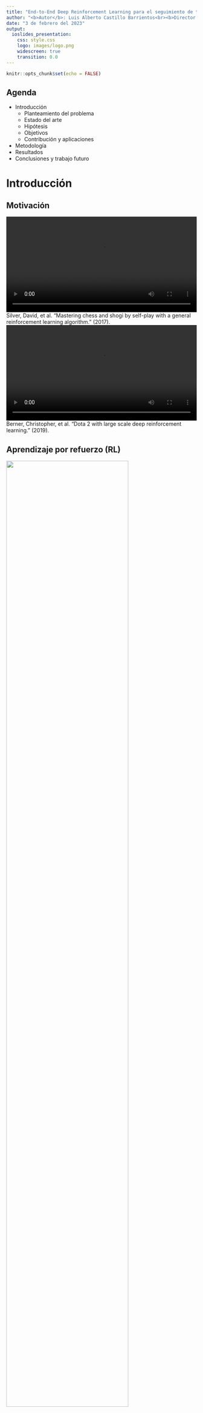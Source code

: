```yaml
---
title: "End-to-End Deep Reinforcement Learning para el seguimiento de trayectorias sobre superficies tridimensionales"
author: "<b>Autor</b>: Luis Alberto Castillo Barrientos<br><b>Director de tesis</b>: Dr. Reyes Rios Cabrera"
date: "3 de febrero del 2023"
output: 
  ioslides_presentation:
    css: style.css
    logo: images/logo.png
    widescreen: true
    transition: 0.0
---
```

```r
knitr::opts_chunk$set(echo = FALSE)
```

## Agenda

* Introducción
  - Planteamiento del problema
  - Estado del arte
  - Hipótesis
  - Objetivos
  - Contribución y aplicaciones
* Metodología
* Resultados
* Conclusiones y trabajo futuro

# Introducción

## Motivación {.flexbox .vcenter}

<div class="columns-2">
  <video width="100%" autoplay loop>
  <source src="videos/alphazero_2017_final.m4v" type="video/mp4"/>
  </video>
  <div align="center">
  Silver, David, et al. "Mastering chess and shogi by self-play with a general reinforcement learning algorithm." (2017).
  </div>
 
  <video width="100%" autoplay loop>
  <source src="videos/openai_five_dota_final.m4v" type="video/mp4"/>
  </video>
  <div align="center">
  Berner, Christopher, et al. "Dota 2 with large scale deep reinforcement learning." (2019).
  </div>
</div>

## Aprendizaje por refuerzo (RL) {.flexbox .vcenter}

<div align="center">
  <img src="images/rl-model.png" width="80%">
</div>

## Aprendizaje por refuerzo profundo (DRL) {.flexbox .vcenter}

<div align="center">
  <img src="images/rl-algos.png" width="90%">
</div>

## DRL aplicado a la robótica {.flexbox .vcenter}

<div class="columns-2">
  <video width="100%" autoplay loop>
  <source src="videos/shadow_hand_real_block_final.m4v" type="video/mp4"/>
  </video>
  <div align="center">
  Andrychowicz, OpenAI: Marcin, et al. "Learning dexterous in-hand manipulation." (2020).
  </div>
 
  <video width="100%" autoplay loop>
  <source src="videos/shadow_rubik_normal.m4v" type="video/mp4"/>
  </video>
  <div align="center">
  Akkaya, Ilge, et al. "Solving rubik's cube with a robot hand." (2019).
  </div>
</div>


## Planteamiento del problema {.flexbox .vcenter}

<div class="columns-2">
  Algunas de las complicaciones de aplicar directamente DRL a robots reales son:<br><br>
  <ul>
  <li>Ineficiencia de muestreo</li>
  <li>Riesgo de seguridad</li>
  <li>Es difícil reiniciar el entorno</li>
  </ul>
 
  <img src="images/robot-safety-zone.jpg" width="100%">
</div>

## Aprendiendo en simulación {.flexbox .vcenter}

<div class="columns-2">
  <video width="100%" autoplay loop>
  <source src="videos/openai_rubik.m4v" type="video/mp4"/>
  </video>
 
  <img src="images/open-rubik-overview.jpg" width="100%">
</div>

## Tiempo de entrenamiento en DRL en simulación {.flexbox .vcenter}

<div align="center">
  <img src="images/training-time.png" width="90%">
</div>

---

<div class="columns-2">
  "Learning dexterous in-hand manipulation" de OpenAI requirió de lo siguiente:
  
  - **Simulador**: MuJoCo
  - **Recursos (CPU)**: 6144 núcleos de CPU
  - **Recursos (GPU)**: 8 Nvidea V100 $\approx$ 896 teraFLOPS
  - **Entrenamiento**: 40 hrs
  - **Costo**: $ 7418.88 USD
 
  <video width="100%" autoplay loop>
  <source src="videos/shadow_hand_block.mp4" type="video/mp4"/>
  </video>
</div>


## Estado del arte {.flexbox .vcenter}

| Simulador | Física | Fotorrealista | DR  | ROS | GPU | Multi-GPU |
|-----------|:------:|:-------------:|:---:|:---:|:---:|:---------:|
| Gazebo	|   ✅   |  	❌   	| ❌  | ✅  | ✅  |	❌ 	|
| Pybullet  |   ✅   |  	❌   	| ❌  | ❌  | ✅  |	❌ 	|
| MuJoCo	|   ✅   |  	❌   	| ❌  | ❌  | ❌  |	❌ 	|
| Unity 	|   ❌   |  	✅   	| ❌  | ❌  | ✅  |	❌ 	|
| IsaacSim  |   ✅   |  	✅   	| ✅  | ✅  | ✅  |	✅ 	|

## Isaac Gym {.flexbox .vcenter}

<div class="columns-2">
  <video width="100%" autoplay loop>
  <source src="videos/isaac-gym-demo-01.m4v" type="video/mp4"/>
  </video>
  <video width="100%" autoplay loop>
  <source src="videos/isaac-gym-demo-02.m4v" type="video/mp4"/>
  </video>

  <img src="images/rl-compute-time-comparative.png" width="100%">


## Learning Dexterity (OpenAI) con Isaac Gym {.flexbox .vcenter}

<div class="columns-2">
+------------+------------------------------------------+------------+------------+
| Simulador  | Poder de cómputo                         | Tiempo     | Costo      |
|            |                                          |            |            |
|            | (CPU + GPUs)                             | (HRS)      | (USD)      |
+============+:========================================:+:==========:+:==========:+
| MuJoCo     | 6144 nucleos de CPU + 8 GPUs Nvidea V100 | 40         | 7,4188.88  |
+------------+------------------------------------------+------------+------------+
| Isaac Gym  | 320 nucleos de CPU + 1 GPU Nvidea A100   | 2          | 4.73       |
+------------+------------------------------------------+------------+------------+

<video width="100%" autoplay loop>
<source src="videos/isaac-gym-demo-03.m4v" type="video/mp4"/>
</video>
<div align="center">
Makoviychuk, Viktor, et al. "Isaac gym: High performance gpu-based physics simulation for robot learning." (2021).
</div>
</div>


## Hipótesis {.flexbox .vcenter}

"Es posible generar una política de control optimizada para la solución de una tarea de seguimiento de trayectorias sobre superficies tridimensionales usando un robot manipulador, mediante un ambiente de simulación física realista que provea las observaciones necesarias para el entrenamiento, empleando una combinación de técnicas de control tradicionales y algoritmos de DRL de forma eficiente, reduciendo el número de interacciones del agente y los recursos computacionales durante el entrenamiento"

## Objetivos {.flexbox .vcenter}

- Realizar una comparación entre los simuladores robóticos y un estudio de compatibilidad con los frameworks de ML.
- Proponer una arquitectura experimental que permita generar las observaciones necesarias para el entrenamiento de un agente que permita resolver la tarea asignada.
- Hacer una comparación del rendimiento de entrenamiento, utilizando la metodología propuesta, variando los parámetros de simulación para la tarea propuesta.

## Contribución del proyecto {.flexbox .vcenter}

1. Desarrollo de una metodología de entrenamiento de modelos de DRL para resolver tareas de seguimiento de trayectorias en superficies tridimensionales de forma end-to-end.
2. Una política capaz de inferir la fuerza aplicada a los actuadores de un robot a partir de las imágenes de un sensor RGBD ubicado en el efector final.
4. Proposición de una arquitectura de entrenamiento que implementa un simulador robótico de vanguardia y un framework de DL de alto rendimiento de manera eficiente.
5. Reducción del tiempo y los recursos computacionales requeridos para el entrenamiento de modelos de DRL.

## Aplicaciones {.flexbox .vcenter}

<div class="columns-2">
  Aplicación directa de las políticas a la automatización de procesos industriales con robots:<br><br>
  <ul>
  <li>Soldadura</li>
  <li>Pintura</li>
  <li>Aplicación de aditivos</li>
  <li>Manufactura aditiva</li>
  </ul>
 
  <img src="images/welding-robot.jpg" width="80%">
  <img src="images/painting-robot.jpg" width="80%">
</div>


# Metodología

## Arquitectura del sistema de aprendizaje {.flexbox .vcenter}

<div align="center">
  <img src="images/learning-platform.png" width="90%">
</div>

## Generador de datos sintéticos de entrenamiento {.flexbox .vcenter}

<div class="columns-2">
$$
\mathbf{C}(u) = \sum_{i=0}^{i<n} N_{i,p}(u) \mathbf{P}_{i}
$$

$$
\begin{split}
N_{i, p}(u) = \frac{u-u_{i}}{u_{i+p}-u_{i}} N_{i,p-1}(u) + \cdots \\  \frac{u_{i+p+1}-u}{u_{i+p+1}-u_{i+1}} N_{i+1, p-1}(u)
\end{split}
$$

$$
N_{i, 0}(u)=\left\{\begin{array}{cc}
        1 & \text { si } u_{i} \leq u<u_{i+1} \\
        0 & \text { si no }
    \end{array}\right.
$$

<img src="images/bspline.png" width="100%">
</div>

## Mapeo de la trayectoria 2D a 3D

<div class="columns-2">
$$
\begin{align*} 
\textbf{p}_{uv} &= -\begin{bmatrix}
        2 \pi s + \pi \\
        \pi t + \frac{\pi}{2}
    \end{bmatrix} \\\\
\textbf{p}_{xyz} &= r \begin{bmatrix} 
        \cos{(v)} \cos{(u)} \\
        \cos{(v)} \sin{(u)} \\
        \sin{(v)}
    \end{bmatrix} \\\\
\textbf{n} &= \begin{bmatrix} \sin{(u)} \cos{(v)} \\ \sin{(v)} \sin{(u)} \\ \cos{(u)} \end{bmatrix}
\end{align*}
$$

<img src="images/spherical-coord.png" width="100%">
</div>


## Observación {.flexbox .vcenter}

<div align="center">
  <img src="images/agent-env-obs.png" width="90%">
</div>


## Espacio de acción

<img src="images/training-system.png" width="90%">

$$
\tau = \textbf{J}_{ee}^{T}(\textbf{q}) \textbf{M}_{\textbf{x}_{ee}}(\textbf{q}) [k_{p}(\delta_x) + k_v(\delta_{\dot{x}})] + \textbf{g}(\textbf{q})
$$

## Señal de recompensa {.flexbox .vcenter}

$$
\begin{align*}
\text{Distancia} \rightarrow R_{d} &= -{\lVert \textbf{x}_{ee} - \textbf{x}_d \lVert}_2 \\\\
\text{Orientación} \rightarrow R_{o} &= -{\lVert \mathcal{H}(\textbf{q}_d, \textbf{q}^{*}_{ee}) \lVert}_2 \\\\
\text{Regularización} \rightarrow R_{c} &= -{\lVert \textbf{a} \lVert}^{2}_2 \\\\
\text{Recompensa final} \rightarrow R &= \alpha R_d + \beta R_o + \gamma R_c
\end{align*}
$$

## Algoritmo de entrenamiento (PPO-Clip)

PPO-Clip actualiza la política con:
$$
\theta_{k+1} = \underset{\theta}{\mathrm{arg \space max}} \space \mathrm{E} \space \left[ L(s, a, \theta_k, \theta) \right]
$$

Función objetivo:
$$
L(s, a, \theta_k, \theta) = \min{\left( \frac{\pi_{\theta}(a|s)}{\pi_{\theta_{k}}(a|s)} A^{\pi_{\theta_{k}}}(s,a), \space\space g(\epsilon, A^{\pi_{\theta_{k}}}(s,a)) \right)}
$$

Donde:
$$
 g(\epsilon, A) = \left\{\begin{array}{cc}
        (1 + \epsilon)A & \text { si } A \geq 0 \\
        (1 - \epsilon)A & \text { si } A < 0
    \end{array}\right.
$$

---

<div align="center">
  <img src="images/ppo-clip-algo.png" width="90%">
</div>


## Arquitectura de red neuronal {.flexbox .vcenter}
 
<div align="center">
  <img src="images/nn-arch.png" width="90%">
</div>

# Resultados

## Desempeño de la política {.flexbox .vcenter}

<div style="width: 100%; overflow: hidden;" align="center">
  <div style="width: 40%; float: left;">
  | Métrica                 |     Promedio      | Mediana |
  |-------------------------|:-----------------:|:-------:|
  | Error en posición (mts) | $0.01 \pm 0.0003$ | $0.011$ |
  | Error en orientación    | $0.08 \pm 0.001$  | $0.089$ |
  </div>
  <div style="margin-left: 42%;">
  <img src="images/results-error.png" width="100%">
  </div>
</div>


## Resultados de entrenamiento {.flexbox .vcenter}

<div align="center">
  <img src="images/results-envs.png" width="85%">
</div>

## Demo {.flexbox .vcenter}

<div style="width: 100%; overflow: hidden;" align="center">
  <div style="width: 72%; float: left;">
  <video width="100%" autoplay loop>
  <source src="videos/best-policy-demo-full.m4v" type="video/mp4">
  </video>
  </div>
  <div style="margin-left: 75%;">
  <img src="images/sample-01.gif" width="65%">
  <img src="images/sample-02.gif" width="65%">
  <img src="images/sample-03.gif" width="65%">
  </div>
</div>

# Conclusiones y trabajo futuro

## Conclusiones {.flexbox .vcenter}

- Este trabajo propone metodología para resolver el problema de seguimiento de trayectoria en superficies tridimensionales de forma end-to-end, mediante una combinación de algoritmos de DRL y técnicas de control tradicionales.
- La política generada tiene una tasa de éxito del **96%** y un error en la posición de **$\pm$ 0.01** metros.
- Se logró reducir en **30%** el tiempo de entrenamiento mediante la paralelización de 512 ambientes en una sola GPU Nvidia 3070.
- Este trabajo es pionero en resolver tareas de manipulación guiadas con visión en la plataforma de investigación de RL de Isaac Gym y podría habilitar el desarrollo de trabajos futuros en el área de DRL y visión por computadora.

## Trabajo futuro {.flexbox .vcenter}

- Ampliar el estudio a otros agentes manipuladores y el desarrollo de políticas de control generalizadas.
- Transferir la política aprendida en simulación a agentes reales (i.e., sim2real) mediante el uso de técnicas de Domain Randomization.
- Ampliar el alcance de la tarea a cualquier objeto 3D arbitrario.

## {data-background=images/learning-platform-alpha.png data-background-size=90% .flexbox .vcenter}

<h1>Gracias por su atención.</h1>